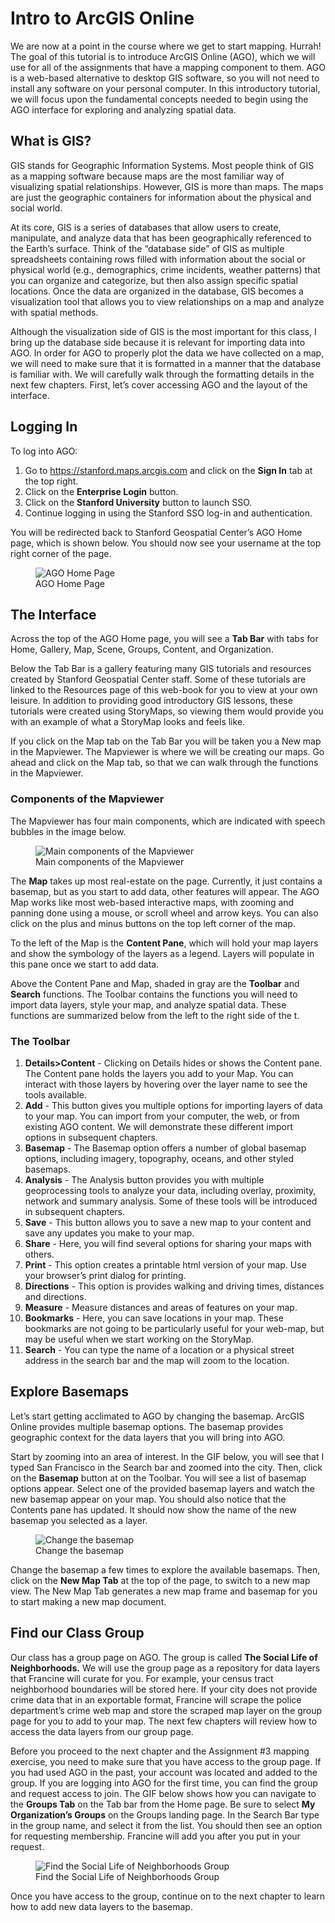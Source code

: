 # Intro to ArcGIS Online {#ago}

We are now at a point in the course where we get to start mapping. Hurrah! The goal of this tutorial is to introduce ArcGIS Online (AGO), which we will use for all of the assignments that have a mapping component to them. AGO is a web-based alternative to desktop GIS software, so you will not need to install any software on your personal computer. In this introductory tutorial, we will focus upon the fundamental concepts needed to begin using the AGO interface for exploring and analyzing spatial data. 

## What is GIS? 

GIS stands for Geographic Information Systems. Most people think of GIS as a mapping software because maps are the most familiar way of visualizing spatial relationships. However, GIS is more than maps. The maps are just the geographic containers for information about the physical and social world.  

At its core, GIS is a series of databases that allow users to create, manipulate, and analyze data that has been geographically referenced to the Earth's surface. Think of the "database side" of GIS as multiple spreadsheets containing rows filled with information about the social or physical world (e.g., demographics, crime incidents, weather patterns) that you can organize and categorize, but then also assign specific spatial locations. Once the data are organized in the database, GIS becomes a visualization tool that allows you to view relationships on a map and analyze with spatial methods. 

Although the visualization side of GIS is the most important for this class, I bring up the database side because it is relevant for importing data into AGO. In order for AGO to properly plot the data we have collected on a map, we will need to make sure that it is formatted in a manner that the database is familiar with. We will carefully walk through the formatting details in the next few chapters. First, let's cover accessing AGO and the layout of the interface. 


## Logging In

To log into AGO:

1. Go to [https://stanford.maps.arcgis.com](https://stanford.maps.arcgis.com) and click on the **Sign In** tab at the top right.
2. Click on the **Enterprise Login** button.
3. Click on the **Stanford University** button to launch SSO.
4. Continue logging in using the Stanford SSO log-in and authentication.

You will be redirected back to Stanford Geospatial Center's AGO Home page, which is shown below. You should now see your username at the top right corner of the page.

![AGO Home Page](images\ago_home.png)

## The Interface

Across the top of the AGO Home page, you will see a **Tab Bar** with tabs for Home, Gallery, Map, Scene, Groups, Content, and Organization.  

Below the Tab Bar is a gallery featuring many GIS tutorials and resources created by Stanford Geospatial Center staff. Some of these tutorials are linked to the Resources page of this web-book for you to view at your own leisure. In addition to providing good introductory GIS lessons, these tutorials were created using StoryMaps, so viewing them would provide you with an example of what a StoryMap looks and feels like. 

If you click on the Map tab on the Tab Bar you will be taken you a New map in the Mapviewer. The Mapviewer is where we will be creating our maps. Go ahead and click on the Map tab, so that we can walk through the functions in the Mapviewer.


### Components of the Mapviewer

The Mapviewer has four main components, which are indicated with speech bubbles in the image below. 

![Main components of the Mapviewer](images\mapviewer_components.png)

The **Map** takes up most real-estate on the page. Currently, it just contains a basemap, but as you start to add data, other features will appear. The AGO Map works like most web-based interactive maps, with zooming and panning done using a mouse, or scroll wheel and arrow keys. You can also click on the plus and minus buttons on the top left corner of the map. 

To the left of the Map is the **Content Pane**, which will hold your map layers and show the symbology of the layers as a legend. Layers will populate in this pane once we start to add data. 

Above the Content Pane and Map, shaded in gray are the **Toolbar** and **Search** functions. The Toolbar contains the functions you will need to import data layers, style your map, and analyze spatial data. These functions are summarized below from the left to the right side of the t. 

### The Toolbar

1. **Details>Content** - Clicking on Details hides or shows the Content pane. The Content pane holds the layers you add to your Map. You can interact with those layers by hovering over the layer name to see the tools available.
2. **Add** - This button gives you multiple options for importing layers of data to your map. You can import from your computer, the web, or from existing AGO content. We will demonstrate these different import options in subsequent chapters. 
3. **Basemap** - The Basemap option offers a number of global basemap options, including imagery, topography, oceans, and other styled basemaps.
4. **Analysis** - The Analysis button provides you with multiple geoprocessing tools to analyze your data, including overlay, proximity, network and summary analysis. Some of these tools will be introduced in subsequent chapters. 
5. **Save** - This button allows you to save a new map to your content and save any updates you make to your map. 
6. **Share** - Here, you will find several options for sharing your maps with others. 
7. **Print** - This option creates a printable html version of your map. Use your browser's print dialog for printing.
8. **Directions** - This option is provides walking and driving times, distances and directions.
9. **Measure** - Measure distances and areas of features on your map.
10. **Bookmarks** - Here, you can save locations in your map. These bookmarks are not going to be particularly useful for your web-map, but may be useful when we start working on the StoryMap.
11. **Search** - You can type the name of a location or a physical street address in the search bar and the map will zoom to the location.


## Explore Basemaps

Let's start getting acclimated to AGO by changing the basemap. ArcGIS Online provides multiple basemap options. The basemap provides geographic context for the data layers that you will bring into AGO. 

Start by zooming into an area of interest. In the GIF below, you will see that I typed San Francisco in the Search bar and zoomed into the city. Then, click on the **Basemap** button at on the Toolbar. You will see a list of basemap options appear. Select one of the provided basemap layers and watch the new basemap appear on your map. You should also notice that the Contents pane has updated. It should now show the name of the new basemap you selected as a layer.

![Change the basemap](images\basemaps.gif)

Change the basemap a few times to explore the available basemaps. Then, click on the **New Map Tab** at the top of the page, to switch to a new map view. The New Map Tab generates a new map frame and basemap for you to start making a new map document. 


## Find our Class Group

Our class has a group page on AGO. The group is called **The Social Life of Neighborhoods.** We will use the group page as a repository for data layers that Francine will curate for you. For example, your census tract neighborhood boundaries will be stored here. If your city does not provide crime data that in an exportable format, Francine will scrape the police department's crime web map and store the scraped map layer on the group page for you to add to your map. The next few chapters will review how to access the data layers from our group page. 

Before you proceed to the next chapter and the Assignment #3 mapping exercise, you need to make sure that you have access to the group page. If you had used AGO in the past, your account was located and added to the group. If you are logging into AGO for the first time, you can find the group and request access to join. The GIF below shows how you can navigate to the **Groups Tab** on the Tab bar from the Home page. Be sure to select **My Organization's Groups** on the Groups landing page. In the Search Bar type in the group name, and select it from the list. You should then see an option for requesting membership. Francine will add you after you put in your request.

![Find the Social Life of Neighborhoods Group](images\Group.gif)


Once you have access to the group, continue on to the next chapter to learn how to add new data layers to the basemap.
